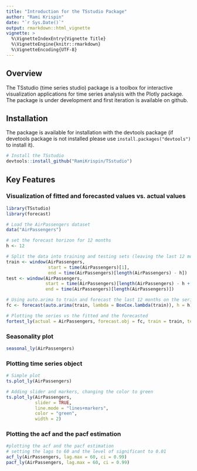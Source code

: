 ```yaml
---
title: "Introduction for the TSstudio Package"
author: "Rami Krispin"
date: "`r Sys.Date()`"
output: rmarkdown::html_vignette
vignette: >
  %\VignetteIndexEntry{Vignette Title}
  %\VignetteEngine{knitr::rmarkdown}
  %\VignetteEncoding{UTF-8}
---
```


## **Overview**

The TSstudio (time series studio) package is a toolbox for interactive visualization applications for time series analysis with the Plotly package. The package is under development and first iteration is available on github.


## **Installation**

The package is available for installation with the devtools package (if devetools package is not installed please use `install.packages("devtools")` to install it).

```r
# Install the TSstudio
devtools::install_github("RamiKrispin/TSstudio")
```

## **Key Features**

### Visualization of fitted and forecasted values vs. actual values

```r
library(TSstudio)
library(forecast)

# Load the AirPassengers dataset
data("AirPassengers")

# set the forecast horizon for 12 months
h <- 12 

# Split the data into training and testing sets (leaving the last 12 months for testing)
train <- window(AirPassengers, 
                start = time(AirPassengers)[1], 
                end = time(AirPassengers)[length(AirPassengers) - h])
test <- window(AirPassengers, 
               start = time(AirPassengers)[length(AirPassengers) - h + 1], 
               end = time(AirPassengers)[length(AirPassengers)])

# Using auto.arima to train and forecast the last 12 months on the series
fc <- forecast(auto.arima(train, lambda = BoxCox.lambda(train)), h = h)

# Plotting the series vs the fitted and the forecasted
fortest_ly(actual = AirPassengers, forecast.obj = fc, train = train, test = test)

```

### Seasonality plot

```r
seasonal_ly(AirPassengers)
```


### Plotting time series object
```r
# Simple plot
ts.plot_ly(AirPassengers)
```

```r
# Adding slider and markers, changing the color to green
ts.plot_ly(AirPassengers, 
           slider = TRUE, 
           line.mode = "lines+markers", 
           color = "green", 
           width = 2)

```

### Plotting the acf and the pacf estimation

```r
#plotting the acf and the pacf estimation
# setting the lags to 60 and the level of significant to 0.01
acf_ly(AirPassengers, lag.max = 60, ci = 0.99)
pacf_ly(AirPassengers, lag.max = 60, ci = 0.99)
```

